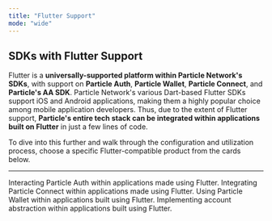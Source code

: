 ```yaml
---
title: "Flutter Support"
mode: "wide"
---
```


## SDKs with Flutter Support

Flutter is a **universally-supported platform within Particle Network's SDKs**, with support on **Particle Auth**, **Particle Wallet**, **Particle Connect**, and **Particle's AA SDK**. Particle Network's various Dart-based Flutter SDKs support iOS and Android applications, making them a highly popular choice among mobile application developers. Thus, due to the extent of Flutter support, **Particle's entire tech stack can be integrated within applications built on Flutter** in just a few lines of code. 

To dive into this further and walk through the configuration and utilization process, choose a specific Flutter-compatible product from the cards below.

***

<CardGroup cols={2}>
  <Card title="Particle Auth" href="/api-reference/auth/mobile-sdks/flutter">
    Interacting Particle Auth within applications made using Flutter.
  </Card>
  <Card title="Particle Connect" href="/api-reference/connect/mobile/flutter">
    Integrating Particle Connect within applications made using Flutter.
  </Card>
   <Card title="Particle Wallet" href="/api-reference/wallet/mobile/flutter">
    Using Particle Wallet within applications built using Flutter.
  </Card>
     <Card title="Account Abstraction" href="/api-reference/aa/sdks/mobile/flutter">
    Implementing account abstraction within applications built using Flutter.
  </Card>
</CardGroup>